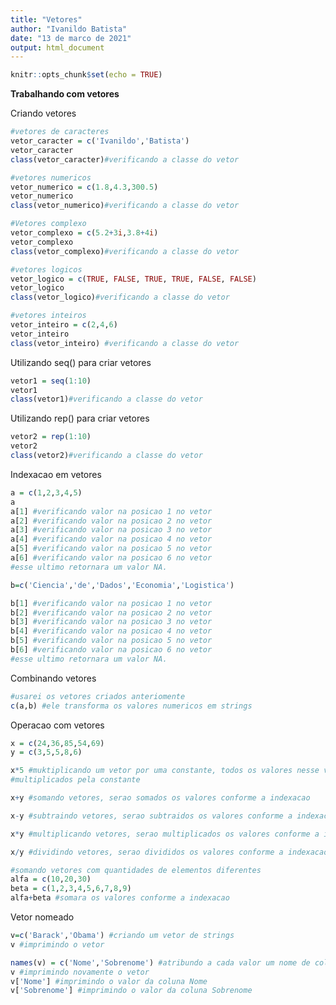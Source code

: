 ---
title: "Vetores"
author: "Ivanildo Batista"
date: "13 de marco de 2021"
output: html_document
---

```{r setup, include=FALSE}
knitr::opts_chunk$set(echo = TRUE)
```

**Trabalhando com vetores**

Criando vetores
```{r}
#vetores de caracteres
vetor_caracter = c('Ivanildo','Batista')
vetor_caracter
class(vetor_caracter)#verificando a classe do vetor
```

```{r}
#vetores numericos
vetor_numerico = c(1.8,4.3,300.5)
vetor_numerico
class(vetor_numerico)#verificando a classe do vetor
```

```{r}
#Vetores complexo
vetor_complexo = c(5.2+3i,3.8+4i)
vetor_complexo
class(vetor_complexo)#verificando a classe do vetor
```

```{r}
#vetores logicos
vetor_logico = c(TRUE, FALSE, TRUE, TRUE, FALSE, FALSE)
vetor_logico
class(vetor_logico)#verificando a classe do vetor
```

```{r}
#vetores inteiros
vetor_inteiro = c(2,4,6)
vetor_inteiro
class(vetor_inteiro) #verificando a classe do vetor
```

Utilizando seq() para criar vetores
```{r}
vetor1 = seq(1:10)
vetor1
class(vetor1)#verificando a classe do vetor
```

Utilizando rep() para criar vetores
```{r}
vetor2 = rep(1:10)
vetor2
class(vetor2)#verificando a classe do vetor
```

Indexacao em vetores
```{r}
a = c(1,2,3,4,5)
a
a[1] #verificando valor na posicao 1 no vetor
a[2] #verificando valor na posicao 2 no vetor
a[3] #verificando valor na posicao 3 no vetor
a[4] #verificando valor na posicao 4 no vetor
a[5] #verificando valor na posicao 5 no vetor
a[6] #verificando valor na posicao 6 no vetor
#esse ultimo retornara um valor NA.
```

```{r}
b=c('Ciencia','de','Dados','Economia','Logistica')

b[1] #verificando valor na posicao 1 no vetor
b[2] #verificando valor na posicao 2 no vetor
b[3] #verificando valor na posicao 3 no vetor
b[4] #verificando valor na posicao 4 no vetor
b[5] #verificando valor na posicao 5 no vetor
b[6] #verificando valor na posicao 6 no vetor
#esse ultimo retornara um valor NA.
```

Combinando vetores
```{r}
#usarei os vetores criados anteriomente
c(a,b) #ele transforma os valores numericos em strings
```

Operacao com vetores
```{r}
x = c(24,36,85,54,69)
y = c(3,5,5,8,6)

x*5 #muktiplicando um vetor por uma constante, todos os valores nesse vetor serao
#multiplicados pela constante

x+y #somando vetores, serao somados os valores conforme a indexacao

x-y #subtraindo vetores, serao subtraidos os valores conforme a indexacao

x*y #multiplicando vetores, serao multiplicados os valores conforme a indexacao

x/y #dividindo vetores, serao divididos os valores conforme a indexacao

#somando vetores com quantidades de elementos diferentes
alfa = c(10,20,30)
beta = c(1,2,3,4,5,6,7,8,9)
alfa+beta #somara os valores conforme a indexacao
```

Vetor nomeado
```{r}
v=c('Barack','Obama') #criando um vetor de strings
v #imprimindo o vetor
```

```{r}
names(v) = c('Nome','Sobrenome') #atribundo a cada valor um nome de coluna
v #imprimindo novamente o vetor
v['Nome'] #imprimindo o valor da coluna Nome
v['Sobrenome'] #imprimindo o valor da coluna Sobrenome
```